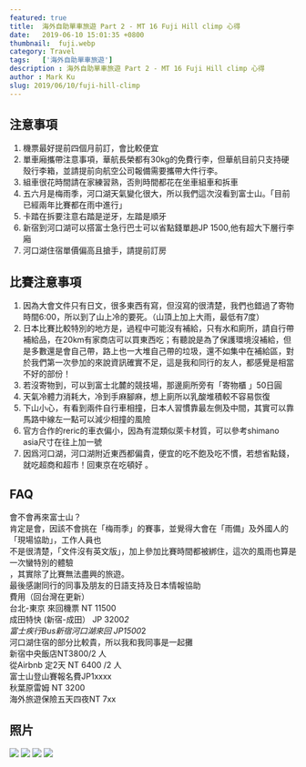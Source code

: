```yaml
---
featured: true
title:  海外自助單車旅遊 Part 2 - MT 16 Fuji Hill climp 心得
date:   2019-06-10 15:01:35 +0800
thumbnail:  fuji.webp
category: Travel
tags:   ['海外自助單車旅遊']
description : 海外自助單車旅遊 Part 2 - MT 16 Fuji Hill climp 心得
author : Mark Ku
slug: 2019/06/10/fuji-hill-climp
---
```


## 注意事項
1. 機票最好提前四個月前訂，會比較便宜
2. 單車廂攜帶注意事項，華航長榮都有30kg的免費行李，但華航目前只支持硬殼行李箱，並請提前向航空公司報備需要攜帶大件行李。
4. 組車很花時間請在家練習熟，否則時間都花在坐車組車和拆車
5. 五六月是梅雨季，河口湖天氣變化很大，所以我們這次沒看到富士山。「目前已經兩年比賽都在雨中進行」
6. 卡踏在拆要注意右踏是逆牙，左踏是順牙
7. 新宿到河口湖可以搭富士急行巴士可以省點錢單趟JP 1500,他有超大下層行李廂
8. 河口湖住宿單價偏高且搶手，請提前訂房

## 比賽注意事項
1. 因為大會文件只有日文，很多東西有寫，但沒寫的很清楚，我們也錯過了寄物時間6:00，所以到了山上冷的要死。（山頂上加上大雨，最低有7度）
2. 日本比賽比較特別的地方是，過程中可能沒有補給，只有水和廁所，請自行帶補給品，在20km有家商店可以買東西吃；有聽說是為了保護環境沒補給，但是多數還是會自己帶，路上也一大堆自己帶的垃圾，還不如集中在補給區，對於我們第一次參加的來說資訊確實不足，這是我和同行的友人，都感覺是相當不好的部份！
3. 若沒寄物到，可以到富士北麓的競技場，那邊廁所旁有「寄物櫃 」50日圓
4. 天氣冷體力消耗大，冷到手麻腳麻，想上廁所以乳酸堆積較不容易恢復
5. 下山小心，有看到兩件自行車相撞，日本人習慣靠最左側及中間，其實可以靠馬路中線左一點可以減少相撞的風險
6. 官方合作的reric的車衣偏小，因為有混類似萊卡材質，可以參考shimano asia尺寸在往上加一號
7. 因爲河口湖，河口湖附近東西都偏貴，便宜的吃不飽及吃不慣，若想省點錢，就吃超商和超市！回東京在吃頓好 。

## FAQ
會不會再來富士山？  
肯定是會，因該不會挑在「梅雨季」的賽事，並覺得大會在「雨備」及外國人的「現場協助」，工作人員也  
不是很清楚，「文件沒有英文版」，加上參加比賽時間都被綁住，這次的風雨也算是一次蠻特別的體驗  
，其實除了比賽無法盡興的旅遊。  
最後感謝同行的同事及朋友的日語支持及日本情報協助  
費用（回台灣在更新）  
台北-東京 來回機票  NT 11500  
成田特快 (新宿-成田） JP 3200*2   
富士疾行Bus新宿河口湖來回 JP1500*2  
河口湖住宿的部分比較貴，所以我和我同事是一起攤  
新宿中央飯店NT3800/2 人  
從Airbnb 定2天 NT 6400 /2 人  
富士山登山賽報名費JP1xxxx  
秋葉原雷姆 NT 3200  
海外旅遊保險五天四夜NT 7xx  

## 照片
![](fuji-1.jpg)
![](fuji-2.jpg)
![](fuji-4.jpg)
![](fuji-3.jpg)
